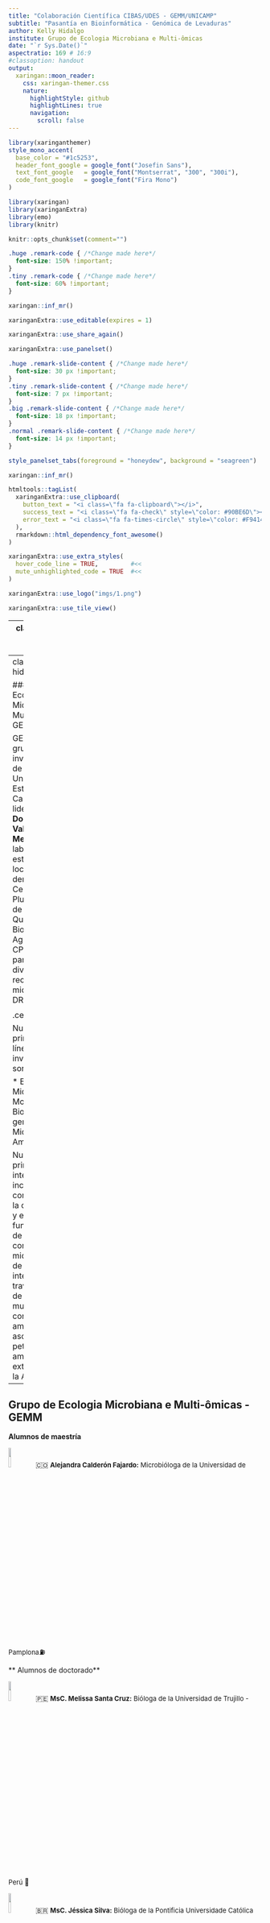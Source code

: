 ```yaml
---
title: "Colaboración Científica CIBAS/UDES - GEMM/UNICAMP"
subtitle: "Pasantía en Bioinformática - Genómica de Levaduras"
author: Kelly Hidalgo
institute: Grupo de Ecologia Microbiana e Multi-ômicas
date: "`r Sys.Date()`"
aspectratio: 169 # 16:9
#classoption: handout
output:
  xaringan::moon_reader:
    css: xaringan-themer.css
    nature:
      highlightStyle: github
      highlightLines: true
      navigation:
        scroll: false
---
```

```r
library(xaringanthemer)
style_mono_accent(
  base_color = "#1c5253",
  header_font_google = google_font("Josefin Sans"),
  text_font_google   = google_font("Montserrat", "300", "300i"),
  code_font_google   = google_font("Fira Mono")
)
```


```r
library(xaringan)
library(xaringanExtra)
library(emo)
library(knitr)
```

```r
knitr::opts_chunk$set(comment="")
```

```css
.huge .remark-code { /*Change made here*/
  font-size: 150% !important;
}
.tiny .remark-code { /*Change made here*/
  font-size: 60% !important;
}
```

```r
xaringan::inf_mr()
```

```r
xaringanExtra::use_editable(expires = 1)
```

```r
xaringanExtra::use_share_again()
```

```r
xaringanExtra::use_panelset()
```

```css
.huge .remark-slide-content { /*Change made here*/
  font-size: 30 px !important;
}
.tiny .remark-slide-content { /*Change made here*/
  font-size: 7 px !important;
}
.big .remark-slide-content { /*Change made here*/
  font-size: 18 px !important;
}
.normal .remark-slide-content { /*Change made here*/
  font-size: 14 px !important;
}
```

```r
style_panelset_tabs(foreground = "honeydew", background = "seagreen")
```

```r
xaringan::inf_mr()
```

```r
htmltools::tagList(
  xaringanExtra::use_clipboard(
    button_text = "<i class=\"fa fa-clipboard\"></i>",
    success_text = "<i class=\"fa fa-check\" style=\"color: #90BE6D\"></i>",
    error_text = "<i class=\"fa fa-times-circle\" style=\"color: #F94144\"></i>"
  ),
  rmarkdown::html_dependency_font_awesome()
)
```

```r
xaringanExtra::use_extra_styles(
  hover_code_line = TRUE,         #<<
  mute_unhighlighted_code = TRUE  #<<
)
```

```r
xaringanExtra::use_logo("imgs/1.png")
```


```r
xaringanExtra::use_tile_view()
```

--
class: center, middle, inverse

.middle[.center[.huge[
# Bienvenidas! 🇧🇷🇨🇴

# Bem-vindas! 🇧🇷🇨🇴
]]]


---
class: hide_logo

### Grupo de Ecologia Microbiana e Multi-ômicas - GEMM

GEMM es un grupo de investigación de la Universidade Estadual de Campínas, liderado por la **Doctora Valéria Maia Merzel**. Sus laboratorios están localizados dentro del Centro Pluridisciplinar de Pesquisas Químicas, Biológicas e Agrícolas - CPQBA y hace parte de la división de recursos microbianos - DRM. 

.center[<img src="imgs/Val.jpeg" width=15%>]

<font size=3>Nuestras principales líneas de investigación son:</font>

* <font size=3>Ecologia Microbiana Molecular</font>
* <font size=3>Bioprospección genómica</font>
* <font size=3>Microbiología Ambiental</font>

<font size=3>
Nuestros principales intereses incluyen la compresión de la composición y el funcionamiento de las comunidades microbianas y de sus interacciones a travez del uso de abordajes multi-ómicas, con foco en ambientes asociados a petróleo y ambientes extremos como la Antártica.
</font>

---

## Grupo de Ecologia Microbiana e Multi-ômicas - GEMM


**Alumnos de maestría**

<img src="imgs/ale.jpeg" width=10%> 🇨🇴 <font size=2.5>**Alejandra Calderón Fajardo:** Microbióloga de la Universidad de Pamplona</font>⛽

** Alumnos de doctorado**


<img src="imgs/meli.jpeg" width=10%> 🇵🇪 <font size=2.5>**MsC. Melissa Santa Cruz:** Bióloga de la Universidad de Trujillo - Perú </font> 🥶

<img src="imgs/jessica.jpeg" width=10%> 🇧🇷 <font size=2.5>**MsC. Jéssica Silva:** Bióloga de la Pontificia Universidade Católica de Campinas </font>⛽ 🥶

---

** Alumnos de doctorado**

<img src="imgs/mavi.jpeg" width=10%> 🇨🇴 <font size=2.5> **MsC. Mavi Blanco:** Biólogo de la Universidad Industrial de Santander </font> 🥶

<img src="imgs/victor.jpeg" width=10%> 🇧🇷 <font size=2.5> **Victor Borin Centurion:** Biomédico de la Universidade Paulista </font> 🥶 

<img src="imgs/will.jpeg" width=10%>🇧🇷 <font size=2.5>**MsC. William Medeiros:** Biológo de la Universidade Federal da Integração Latino-Americana -UNILA</font> 🥶
<img src="imgs/kelly.jpg" width=10%>🇨🇴 <font size=2.5>**MsC. Kelly Hidalgo:** Microbióloga Industrial de la Pontificia Universidad Javeriana</font> ⛽ 

---
class: center, middle, inverse

# Teoría Parte I: Secuenciación de ADN

---
## Tecnologías de secuenciación

1. Secuenciación Sanger

.center[
<img src="imgs/sanger.png" width=85%>
]

* Baseado en primers
* Fragmentos de ~800 bp

---
## Tecnologías de secuenciación

2. Secuenciación de nueva generación NGS

**Illumina**


.center[
<img src="imgs/illumina.png" width=85%>
]

🔗 [Diferentes plataformas](https://www.illumina.com/systems/sequencing-platforms.html)

---
## Tecnologías de secuenciación

3. Secuenciación de tercera generación

**PacBio**

* *Long reads* ~25kb


.center[
<img src="imgs/pacbio.png" width=85%>
]

---
class: center, middle, inverse

# Teoría Parte II: Calidad de la secuenciación

---
## Cuáles el producto final de la secuenciación?

* Illumina: formato `.fastq` o `.fq`


.center[
<img src="imgs/fastq.png" width=80%>
]

* Para secuenciación *paired-end*, son dos archivos uno con las lecturas *fordward* y otro con las lecturas *reverse*.

---
class: hide_logo

## Phred Quality Score

* La calidad de las secuencias está determinada por la nota o *score* *Phred*. Según la siguiente ecuación:

$$q = -10 * log_{10}(P)$$
Donde, *q* es la nota *Phred* e *P* es la probabilidad de que la base esté errada. Así entonces:

* $q = 10$ significa 1 base errada a cada 10 (90%); $p = 0.1$
* $q = 20$ significa 1 base errada a cada 100 (99%); $p = 0.01$
* $q = 30$ significa 1 base errada a cada 1000 (99.9%) $p = 0.001$
  
**Mínimo aceptable** $q>20$, **ideal** $q>30$


---
## Phred Quality Score

* Y entonces que son todos esos simbolos? 

.center[
<img src="imgs/fastq.png" width=80%>
]


---
class: hide_logo

## Phred Quality Score

Para facilitar la escrita y la lectura de la información de calidad, es usada la tabla *ASCII*, para transformar los dos dígitos de *Phred Score* en un caracter solamente, para conseguir leer facilmente la calidad de cada base.


[ASCII table](https://support.illumina.com/help/BaseSpace_OLH_009008/Content/Source/Informatics/BS/QualityScoreEncoding_swBS.htm)

---
## Como evaluar la calidad de las secuencias

**FASTQC** es un programa que permite visualizar la información de calidad de las secuencias de una manera gráfica e interactiva.




<font size=2>Nota: Durante el procesamiento de las secuencias será explorado un reporte FASTQC</font>
---
class: hide_logo

## *Trimming* (Depuración)

Es el proceso de eliminación de las lecturas con baja calidad. Es posible filtrar secuencias baseado en el *score Phred*, o por ambiguedades (remoción de NNs), remoción de adaptadores, remoción de bases al inicio o al final de las secuencias. También es posible trimar por tamaño, por ejemplo eliminar todas las *reads* menores de 50 bp.


**Programas**
*Nota: Exclusivos para secuencias cortas*
* Trimmomatic
* Trimgalore
* Fastx tool kit
---
class: center, middle, inverse

# Tiempo para colocar en práctica!

.center[
![](https://media.giphy.com/media/MdA16VIoXKKxNE8Stk/giphy.gif)
]

---
class: center, middle, inverse

# Práctica I Introducción a Unix

---
## Práctica I

**Contenido**

* Qué es Unix?
* Qué es el terminal?
* Comandos Básicos de Linux



[Tutorial](https://github.com/khidalgo85/Unix#readme)
---

## Práctica II

**Contenido**
* Qué es conda?
* Instalación de programas
* Importación de secuencias
* Organización de directorios de trabajo
* Análisis de la calidad de las secuencias
* *Trimming*


[Tutorial](https://github.com/khidalgo85/Genomica_Transcriptomica_Levadura#readme)
---
class: center, middle, inverse

# Teoría Parte III: Ensamblaje de Genomas

---
class: hide_logo

.center[## Ensamblaje de Genoma de Novo]
.center[##(Sin referencia)]

.center[
<img src="imgs/genomeassembly.png" width=80%>
]

* Como es posible re-armar el periódico a partir de los recortes?

---
# Tipos de lecturas (recortes)

Existen diferentes tipos de lecturas/reads/secuencias, dependiendo de la tecnología y el protocolo usado. 

.center[
<img src="imgs/reads.png" width=80%>
]

Las secuencias *single-end* y *paired-end* son protocolos de Illumina y son consideradas secuencias cortas. 

Los *long reads* o secuencias largas se pueden obtener con plataformas de secunciación de tercera generación como PacBio o Oxford Nanopore. Tienen un tamaño entre 10 mil y 15 mil pares de bases.

---
## Primera consideración

### Cobertura

La cobertura es cuantas vezes en promedio, cada base del genoma fue secuenciada. Está dado por la ecuación:

$$C = (L*N)/G$$

Donde:
L es igual al tamaño de las lecturas,
N es igual al número de lecturas, y
G es igual al tamaño aproximado del genoma.

**Ejemplo**
Fue secuenciado el genoma de una bacteria con tamaño aproximado de 2 Mbp. Se obtuvieron 3 millones de reads paired end de 100 bp. El cálculo de la cobertura para ese genoma es:

$$C = ((100*2)*3.000.000)/2.000.000$$
$$C = 300x$$

Entre mayor sea la cobertura la calidad del montaje también es mayor. Para Illumina $>100x$, PacBio $>50x$
---
class: hide_logo

### Qué significa "montar" un genoma

A partir de los pedazos (recortes) armar el genoma (página del periódico). Pero si no tenemos un molde, cómo se sabe cual es el orden de las piezas? 

.center[
![](https://media.giphy.com/media/XbxxZbRzpcuSn1rbYk/giphy.gif)
]

---
class: hide_logo

## Organización del montaje

* Contigs:  Secuencias contiguas, formadas pela sobreposición de un cojunto de reads

.center[
<img src="imgs/contigs.png" width=80%>
]

* Scaffolds: Unión de contigs

.center[
<img src="imgs/scafold.png" width=80%>
]

---
class: hide_logo

## Algorítmos

Existen diferentes algorítmos para ensamblar genomas, y deben ser usados según el tipo de secuencias (cortas o largas).

* Overlap - Layout - Consensus
  * PacBio
  
.center[
<img src="imgs/olc.png" width=70%>
]

---
## Algorítmos
* Grafo de De Bruijn
  * Illumina

.center[
<img src="imgs/debruijn.png" width=80%>
]

---
## Reads cortos vs reads largos

.center[
<img src="imgs/colibri.png" width=80%>
]
---
## Repeticiones: Gran problema!

.center[
<img src="imgs/avion.png" width=85%>
]

---
### Reads cortos

.center[
<img src="imgs/avion2.png" width=85%>
]
---
### Reads largos

.center[
<img src="imgs/avion3.png" width=85%>
]

---
## En resumen...

1. Entre más pequeñas sean las piezas (reads cortos) más complicado será el proceso
2. Piezas mayores (reads largos) facilitan el proceso de montaje
3. Puede ser usado un molde (genoma de referencia) pero debe ser *muy* próximo.
4. Un genoma de referencia "distante" genera ensambles erróneos.
5. Entre mayor sea el número de cromosomas, más dificil es el proceso de montaje.
6. Genomas con alto porcentaje de repeticiones son más dificiles de montar.

---
.center[## Programas para ensamblar]
.center[##genomas]

* Megahit (secuencias cortas)
* Spades (secuencias cortas e largas)
* Canu (secuencias largas)
* Velvet, SOAP, IDBA, etc.
---
.center[## Como evaluar la calidad]
.center[## del genoma ensamblado?]

1. Número de contigs 
2. Tamaño de los contigs
3. Tamaño del mayor contig
4. N50
5. Tamaño total del montaje
6. Completeza/ Contaminación

<font size=3> Programa para evaluar el montaje, QUAST (1-5), BUSCO (6) </font>

---
## N50

50% del total de bp que están en el 50% de los contigs.

**Ejemplo**

Un genoma de 300 Mbp fue montado en 8 contigs. Los tamaños de los contigs son: 15 Mbp, 39 Mbp, 24 Mbp, 3 Mbp, 33 Mbp, 45 Mbp, 117 Mbp y 54 Mbp.

1. Ordene de mayor a menor los tamaños de los contigs
> 117, 54, 45, 39, 33, 24, 15, 3, 3

2. Cálcule la mitad del genoma
> 150 Mbp

3. Sume los contigs hasta pasar de 150 Mbp, el tamaño de ese contig es el N50
> 54 Mbp

---
class: center, middle, inverse

# Tiempo para colocar en práctica!
.center[
![](https://media.giphy.com/media/Wsju5zAb5kcOfxJV9i/giphy.gif)
]
---
class: center, middle, inverse

# Práctica III Montaje de Genomas

---
## Práctica III


**Abordaje 1**

* <font size=2>Estimación del tamaño del genoma: Jellyfish</font>
* <font size=2>Montaje del genoma: Canu</font>
* <font size=2>Evaluación de la calidad del raw assembly: Quast/BUSCO</font>
* <font size=2>Alineamiento short reads/ raw assembly: BWA</font>
* <font size=2>Polishing: Polca/MaSurCa tool kit</font>
* <font size=2>Evaluación de la calidad del ensamble mejorado: Quast/BUSCO</font>


---
## Práctica III

**Abordaje 2**
* <font size=2>Estimación del tamaño del genoma: Jellyfish</font>
* <font size=2>Montaje del genoma: Canu</font>
* <font size=2>Montaje: Spades</font>
* <font size=2>Evaluación de la calidad del raw assembly: Quast/BUSCO</font>
* <font size=2>Alineamiento short reads/ raw assembly: BWA</font>
* <font size=2>Polishing: Polca/MaSurCa tool kit</font>
* <font size=2>Evaluación de la calidad del ensamble mejorado: Quast/BUSCO</font>

---
## Práctica III

.center[
<img src="imgs/montaje.png" width=90%>
]

[Tutorial](https://github.com/khidalgo85/Genomica_Transcriptomica_Levadura#readme)

---
class: center, middle, inverse

# Teoría Parte IV: Predicción de genes

---
## Como son encontrados los genes?

Programas son capazes de identificar diferentes regiones funcionales del genoma:

* Regiones codificantes de proteínas (ORFs)
* Regiones no codificantes (UTR, íntrons, tRNA, rRNA, microRNAs, long non-coding RNAs)
* Regiones reguladoras (promoteres, enhancer, silencers)

---
## Estructura de los genes

**Procariotos**

.center[<img src="imgs/gene.png" width=85%>]

Los ORFs son secuencias codificantes que poseen:
- Codón de iniciación
- Región codificante (CDS)
- Codón de terminación

---
## Predicción de genes en procariotos

**Para el ínicio**

Los algorítmos están entrenados para reconocer señales en la región promotora de los genes

  * Existen secuencias consenso en la región -35 y la *TATA Box* en la región -10 del promotor.

  * Codón de inicio *start codon*

**Para el final**

Los programas pueden reconocer señales la región terminadora de los genes

  * Codón de terminación *stop codon*
---
## Estructura de los genes

**Eucariotos**

.center[<img src="imgs/geneeucarioto.png" width=85%>]

---
## Predicción de genes en eucariotos

* **Mucho** más complejo!
* Splicing alternativo
* Los algorítmos están entrenados para reconocer señales en los introns

---
class: center, middle, inverse

# Tiempo para colocar en práctica!
.center[
![](https://media.giphy.com/media/gfO1UMUVlM6i1BmKD2/giphy.gif)
]

---
## Práctica IV

**Contenido**

* Entrenamiento de los predicción genes: STAR, SamTools, Augustus, Braker
* Predicción de genes: Augustus
* Anotación de genes: Blast2Go, EggNog, UniprotK, Blast
* Análisis de vías metabólicas: KAAS, KeggMapper, BlastKoala

[Tutorial](https://github.com/khidalgo85/Genomica_Transcriptomica_Levadura#readme)
---

class: center, middle, inverse

# Teoría Parte V: Transcriptómica

---

## Transcriptómica 

* Análisis del trasncriptoma = transcriptos = mRNA
* Genes expresos/activos al momento de la extracción
* Principal uso: Análisis de la expresión diferencial (dos condiciones diferentes)

---
class: hide_logo

## RNA-Seq

.center[<img src="imgs/rna-seq.png" width=95%>]

---
class: hide_logo

## Análisis bioinformático del transcriptoma

### Etapas

* Análisis de la calidad de las secuencias (**FastQC**, PrinSEQ, **Trimmomatic**, Trimgalore)
* Alineamiento de los *reads* en el genoma montado y anotado (STAR, **HISAT2**, TopHat2, Cufflinks)
* Ensamblaje del Transcriptoma (**StringTie**, Trinity, Cufflinks)
* Cuantificación de la expresión (featureCounts, Cuffquant, HTSeq-count, **Kallisto**)
* Expresión diferencial (**DESeq2**, edgeR, **Sleuth**, Ballgown)
* Anotación: **Blast+**, **EggNOG mapper**.

---
class: hide_logo

### Normalización

Para una correcta comparación de la expresión de los genes, es necesario **normalizar** los valores de los *counts* de cada gen. Existen varios tipos de métricas, todas intentan normalizar por la profundidad de la secuenciación y el tamaño de los genes


* **RPKM:** Reads por millón de kilobases. Esta métrica primero cálcula un factor, llamado "per million", dividiendo el total de reads por un millón. Posteriormente, el conteo de cada gen es dividido por este factor, lo cual normaliza los valores por la profundidad de la seuenciación. Por último esos valores son divididos por el tamaño de cada gen en kilobases. **Solo para single-end**
* **FPKM:** Fragmentos por millon de kilobases. Debido a que RPKM es usado solo para bibliotecas *single-end*, fue diseñado el FPKM para *paired-end*. La única diferencia entre estas dos métricas es que el FPKM lleva e cuenta dos lecturas pueden mapear el mismo fragmento. 
* **TPM:** Transcriptos por millón. Para el cálculo de esta métrica, es neceario dividir el conteo de cada gen por el tamaño del gen en kilobases, dando como resultado las lecturas por kilosabes (RPK). Posteriormente los valores de RPK son todos sumados por muestra y divididos por un millón, obteniendo "per million" factor. Por último, se dividen los valores de RPK por el factor dando como resultado final el valor de TPM.

<font size=3>**Estas métricas facilitan la comparación entre muestras, siendo TPM la más usada actualmente**</font>

---
class: center, middle, inverse

# Tiempo para colocar en práctica!
.center[
![](https://media.giphy.com/media/KfwyWfTwMu1FG0XhO8/giphy.gif)
]

---

## Práctica V

**Contenido**

* Control de Calidad de las secuencias RNA-seq: FastQC, Trimmomatic
* Alineamiento: HISAT2
* Ensamblaje: StringTie
* Cuantificación de la expresión: Kallisto
* Expresión diferencial: DESeq2
* Anotación: Blast, EggNOG mapper

[Tutorial](https://github.com/khidalgo85/Genomica_Transcriptomica_Levadura#readme)
---
## Consideraciones finales

* Que tenemos hasta hoy?
  * Genoma ensamblado y anotado de la levadura *C. palmiolephila*
  * Estudio del potencial genético de *C. palmiolephila* (Genómica)
  * Estudio de la expresión del genes de *C. palmiolephila* (Transcriptómica)
  
  
* Ahora tienen un bastante de información para analizar y sacar provecho! 
* Aprendieron varias herramientas bioinformáticas para análisis de genomas y transcriptomas


---

class: center, inverse

## Obrigado! 🇧🇷🇨🇴

.center[<img src="imgs/grupo.png" width=90%>]
.center[<img src="imgs/logos.png" width=70%>]







